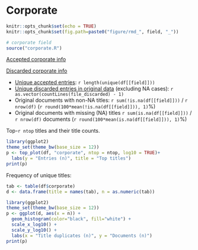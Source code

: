 # Corporate

```r
knitr::opts_chunk$set(echo = TRUE)
knitr::opts_chunk$set(fig.path=paste0("figure/rmd_", field, "_"))
```

```r
# corporate field
source("corporate.R")
```

[Accepted corporate info](https://github.com/COMHIS/fennica/blob/master/inst/examples/output.tables/corporate_accepted.csv)

[Discarded corporate info](https://github.com/COMHIS/fennica/blob/master/inst/examples/output.tables/corporate_discarded.csv)

* [Unique accepted entries](`r file_accepted`): `r length(unique(df[[field]]))`
* [Unique discarded entries in original data](`r file_discarded`) (excluding NA cases): `r as.vector(countLines(file_discarded) - 1)`
* Original documents with non-NA titles: `r sum(!is.na(df[[field]]))` / `r nrow(df)` (`r round(100*mean(!is.na(df[[field]])), 1)`%)
* Original documents with missing (NA) titles `r sum(is.na(df[[field]]))` / `r nrow(df)` documents (`r round(100*mean(is.na(df[[field]])), 1)`%)


 Top-`r ntop` titles and their title counts.
 
```r
library(ggplot2)
theme_set(theme_bw(base_size = 12))
p <- top_plot(df, "corporate", ntop = ntop, log10 = TRUE)+
  labs(y = "Entries (n)", title = "Top titles")
print(p)
``` 

Frequency of unique titles:
  
```r
tab <- table(df$corporate)
d <- data.frame(title = names(tab), n = as.numeric(tab))

library(ggplot2)
theme_set(theme_bw(base_size = 12))
p <- ggplot(d, aes(x = n)) +
  geom_histogram(color="black", fill="white") +
  scale_x_log10() +
  scale_y_log10() +
  labs(x = "Title duplicates (n)", y = "Documents (n)")
print(p)
```




